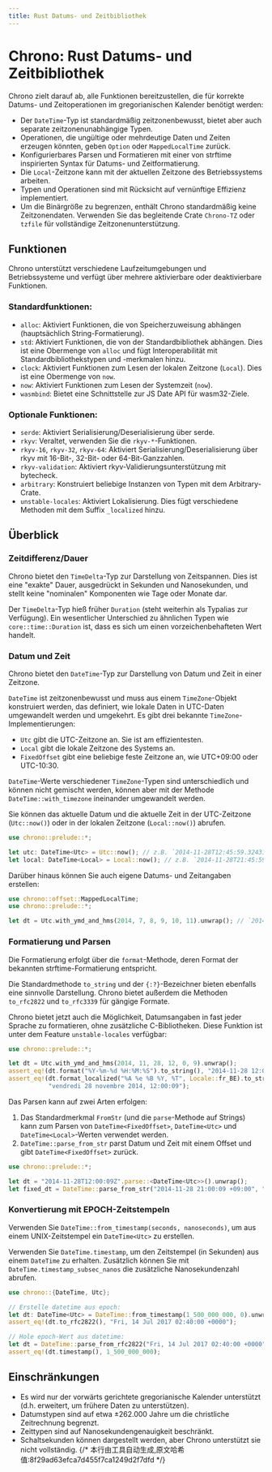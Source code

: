 ```yaml
---
title: Rust Datums- und Zeitbibliothek
---
```


# Chrono: Rust Datums- und Zeitbibliothek




<LinkCard
  href="https://docs.rs/chrono/latest/chrono/"
  title="chrono"
  description="chrono"
/>

Chrono zielt darauf ab, alle Funktionen bereitzustellen, die für korrekte Datums- und Zeitoperationen im gregorianischen Kalender benötigt werden:

- Der `DateTime`-Typ ist standardmäßig zeitzonenbewusst, bietet aber auch separate zeitzonenunabhängige Typen.
- Operationen, die ungültige oder mehrdeutige Daten und Zeiten erzeugen könnten, geben `Option` oder `MappedLocalTime` zurück.
- Konfigurierbares Parsen und Formatieren mit einer von strftime inspirierten Syntax für Datums- und Zeitformatierung.
- Die `Local`-Zeitzone kann mit der aktuellen Zeitzone des Betriebssystems arbeiten.
- Typen und Operationen sind mit Rücksicht auf vernünftige Effizienz implementiert.
- Um die Binärgröße zu begrenzen, enthält Chrono standardmäßig keine Zeitzonendaten. Verwenden Sie das begleitende Crate `Chrono-TZ` oder `tzfile` für vollständige Zeitzonenunterstützung.

## Funktionen

Chrono unterstützt verschiedene Laufzeitumgebungen und Betriebssysteme und verfügt über mehrere aktivierbare oder deaktivierbare Funktionen.

### Standardfunktionen:

- `alloc`: Aktiviert Funktionen, die von Speicherzuweisung abhängen (hauptsächlich String-Formatierung).
- `std`: Aktiviert Funktionen, die von der Standardbibliothek abhängen. Dies ist eine Obermenge von `alloc` und fügt Interoperabilität mit Standardbibliothekstypen und -merkmalen hinzu.
- `clock`: Aktiviert Funktionen zum Lesen der lokalen Zeitzone (`Local`). Dies ist eine Obermenge von `now`.
- `now`: Aktiviert Funktionen zum Lesen der Systemzeit (`now`).
- `wasmbind`: Bietet eine Schnittstelle zur JS Date API für wasm32-Ziele.

### Optionale Funktionen:

- `serde`: Aktiviert Serialisierung/Deserialisierung über serde.
- `rkyv`: Veraltet, verwenden Sie die `rkyv-*`-Funktionen.
- `rkyv-16`, `rkyv-32`, `rkyv-64`: Aktiviert Serialisierung/Deserialisierung über rkyv mit 16-Bit-, 32-Bit- oder 64-Bit-Ganzzahlen.
- `rkyv-validation`: Aktiviert rkyv-Validierungsunterstützung mit bytecheck.
- `arbitrary`: Konstruiert beliebige Instanzen von Typen mit dem Arbitrary-Crate.
- `unstable-locales`: Aktiviert Lokalisierung. Dies fügt verschiedene Methoden mit dem Suffix `_localized` hinzu.

## Überblick

### Zeitdifferenz/Dauer

Chrono bietet den `TimeDelta`-Typ zur Darstellung von Zeitspannen. Dies ist eine "exakte" Dauer, ausgedrückt in Sekunden und Nanosekunden, und stellt keine "nominalen" Komponenten wie Tage oder Monate dar.

Der `TimeDelta`-Typ hieß früher `Duration` (steht weiterhin als Typalias zur Verfügung). Ein wesentlicher Unterschied zu ähnlichen Typen wie `core::time::Duration` ist, dass es sich um einen vorzeichenbehafteten Wert handelt.

### Datum und Zeit

Chrono bietet den `DateTime`-Typ zur Darstellung von Datum und Zeit in einer Zeitzone.

`DateTime` ist zeitzonenbewusst und muss aus einem `TimeZone`-Objekt konstruiert werden, das definiert, wie lokale Daten in UTC-Daten umgewandelt werden und umgekehrt. Es gibt drei bekannte `TimeZone`-Implementierungen:

- `Utc` gibt die UTC-Zeitzone an. Sie ist am effizientesten.
- `Local` gibt die lokale Zeitzone des Systems an.
- `FixedOffset` gibt eine beliebige feste Zeitzone an, wie UTC+09:00 oder UTC-10:30.

`DateTime`-Werte verschiedener `TimeZone`-Typen sind unterschiedlich und können nicht gemischt werden, können aber mit der Methode `DateTime::with_timezone` ineinander umgewandelt werden.

Sie können das aktuelle Datum und die aktuelle Zeit in der UTC-Zeitzone (`Utc::now()`) oder in der lokalen Zeitzone (`Local::now()`) abrufen.

```rust
use chrono::prelude::*;

let utc: DateTime<Utc> = Utc::now(); // z.B. `2014-11-28T12:45:59.324310806Z`
let local: DateTime<Local> = Local::now(); // z.B. `2014-11-28T21:45:59.324310806+09:00`
```

Darüber hinaus können Sie auch eigene Datums- und Zeitangaben erstellen:

```rust
use chrono::offset::MappedLocalTime;
use chrono::prelude::*;

let dt = Utc.with_ymd_and_hms(2014, 7, 8, 9, 10, 11).unwrap(); // `2014-07-08T09:10:11Z`
```

### Formatierung und Parsen

Die Formatierung erfolgt über die `format`-Methode, deren Format der bekannten strftime-Formatierung entspricht.

Die Standardmethode `to_string` und der `{:?}`-Bezeichner bieten ebenfalls eine sinnvolle Darstellung. Chrono bietet außerdem die Methoden `to_rfc2822` und `to_rfc3339` für gängige Formate.

Chrono bietet jetzt auch die Möglichkeit, Datumsangaben in fast jeder Sprache zu formatieren, ohne zusätzliche C-Bibliotheken. Diese Funktion ist unter dem Feature `unstable-locales` verfügbar:

```rust
use chrono::prelude::*;

let dt = Utc.with_ymd_and_hms(2014, 11, 28, 12, 0, 9).unwrap();
assert_eq!(dt.format("%Y-%m-%d %H:%M:%S").to_string(), "2014-11-28 12:00:09");
assert_eq!(dt.format_localized("%A %e %B %Y, %T", Locale::fr_BE).to_string(), 
           "vendredi 28 novembre 2014, 12:00:09");
```

Das Parsen kann auf zwei Arten erfolgen:

1. Das Standardmerkmal `FromStr` (und die `parse`-Methode auf Strings) kann zum Parsen von `DateTime<FixedOffset>`, `DateTime<Utc>` und `DateTime<Local>`-Werten verwendet werden.
2. `DateTime::parse_from_str` parst Datum und Zeit mit einem Offset und gibt `DateTime<FixedOffset>` zurück.

```rust
use chrono::prelude::*;

let dt = "2014-11-28T12:00:09Z".parse::<DateTime<Utc>>().unwrap();
let fixed_dt = DateTime::parse_from_str("2014-11-28 21:00:09 +09:00", "%Y-%m-%d %H:%M:%S %z").unwrap();
```

### Konvertierung mit EPOCH-Zeitstempeln

Verwenden Sie `DateTime::from_timestamp(seconds, nanoseconds)`, um aus einem UNIX-Zeitstempel ein `DateTime<Utc>` zu erstellen.

Verwenden Sie `DateTime.timestamp`, um den Zeitstempel (in Sekunden) aus einem `DateTime` zu erhalten. Zusätzlich können Sie mit `DateTime.timestamp_subsec_nanos` die zusätzliche Nanosekundenzahl abrufen.

```rust
use chrono::{DateTime, Utc};

// Erstelle datetime aus epoch:
let dt: DateTime<Utc> = DateTime::from_timestamp(1_500_000_000, 0).unwrap();
assert_eq!(dt.to_rfc2822(), "Fri, 14 Jul 2017 02:40:00 +0000");

// Hole epoch-Wert aus datetime:
let dt = DateTime::parse_from_rfc2822("Fri, 14 Jul 2017 02:40:00 +0000").unwrap();
assert_eq!(dt.timestamp(), 1_500_000_000);
```

## Einschränkungen

- Es wird nur der vorwärts gerichtete gregorianische Kalender unterstützt (d.h. erweitert, um frühere Daten zu unterstützen).
- Datumstypen sind auf etwa ±262.000 Jahre um die christliche Zeitrechnung begrenzt.
- Zeittypen sind auf Nanosekundengenauigkeit beschränkt.
- Schaltsekunden können dargestellt werden, aber Chrono unterstützt sie nicht vollständig.
{/* 本行由工具自动生成,原文哈希值:8f29ad63efca7d455f7ca1249d2f7dfd */}